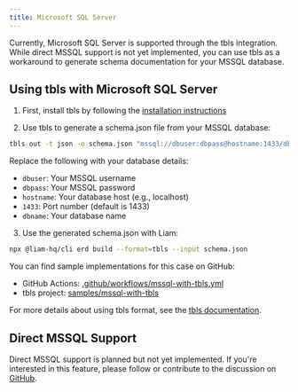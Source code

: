 ```yaml
---
title: Microsoft SQL Server
---
```


Currently, Microsoft SQL Server is supported through the tbls integration. While direct MSSQL support is not yet implemented, you can use tbls as a workaround to generate schema documentation for your MSSQL database.

## Using tbls with Microsoft SQL Server

1. First, install tbls by following the [installation instructions](https://github.com/k1LoW/tbls?tab=readme-ov-file#install)

2. Use tbls to generate a schema.json file from your MSSQL database:

```bash
tbls out -t json -o schema.json "mssql://dbuser:dbpass@hostname:1433/dbname"
```

Replace the following with your database details:

- `dbuser`: Your MSSQL username
- `dbpass`: Your MSSQL password
- `hostname`: Your database host (e.g., localhost)
- `1433`: Port number (default is 1433)
- `dbname`: Your database name

3. Use the generated schema.json with Liam:

```bash
npx @liam-hq/cli erd build --format=tbls --input schema.json
```

You can find sample implementations for this case on GitHub:

- GitHub Actions: [.github/workflows/mssql-with-tbls.yml](https://github.com/liam-hq/liam-erd-samples/blob/main/.github/workflows/mssql-with-tbls.yml)
- tbls project: [samples/mssql-with-tbls](https://github.com/liam-hq/liam-erd-samples/tree/main/samples/mssql-with-tbls)

For more details about using tbls format, see the [tbls documentation](/docs/parser/supported-formats/tbls#using-tbls-json-output).

## Direct MSSQL Support

Direct MSSQL support is planned but not yet implemented. If you're interested in this feature, please follow or contribute to the discussion on [GitHub](https://github.com/liam-hq/liam/discussions/364).
